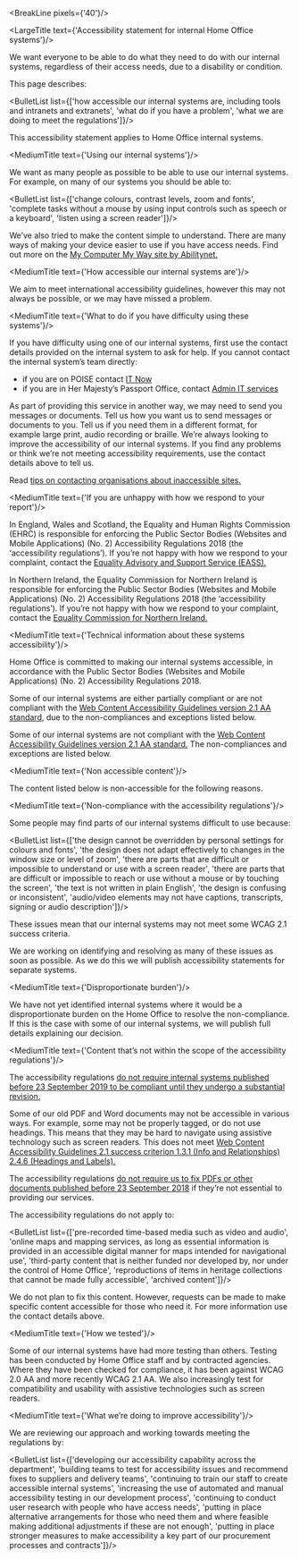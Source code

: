 
<div className="govuk-width-container main-height">

<BreakLine pixels={'40'}/>

<div className="grid-row">

<div className="column-two-thirds">

<LargeTitle text={'Accessibility statement for internal Home Office systems'}/>

We want everyone to be able to do what they need to do with our internal systems, regardless of their access needs, due to a disability or condition.

This page describes:

<BulletList list={['how accessible our internal systems are, including tools and intranets and extranets', 'what do if you have a problem', 'what we are doing to meet the regulations']}/>

This accessibility statement applies to Home Office internal systems.

<MediumTitle text={'Using our internal systems'}/>

We want as many people as possible to be able to use our internal systems. For example, on many of our systems you should be able to:

<BulletList list={['change colours, contrast levels, zoom and fonts', 'complete tasks without a mouse by using input controls such as speech or a keyboard', 'listen using a screen reader']}/>

We’ve also tried to make the content simple to understand.
   There are many ways of making your device easier to use if you have access needs. Find out more on the <a class="govuk-link" href="https://mcmw.abilitynet.org.uk/" target="_blank">My Computer My Way site by Abilitynet.</a>

<MediumTitle text={'How accessible our internal systems are'}/>

We aim to meet international accessibility guidelines, however this may not always be possible, or we may have missed a problem.

<MediumTitle text={'What to do if you have difficulty using these systems'}/>

If you have difficulty using one of our internal systems, first use the contact details provided on the internal system to ask for help. If you cannot contact the internal system’s team directly:

<ul class="govuk-list govuk-list--bullet">
  <li>if you are on POISE contact <a class="govuk-link" href="https://horizon.fcos.gsi.gov.uk/section/it-services" target="_blank" >IT Now</a></li>
  <li>if you are in Her Majesty’s Passport Office, contact <a class="govuk-link" href="https://horizon.fcos.gsi.gov.uk/section/it-services/her-majestys-passport-office-admin-it-services" target="_blank">Admin IT services</a></li>
</ul>

As part of providing this service in another way, we may need to send you messages or documents. Tell us how you want us to send messages or documents to you. Tell us if you need them in a different format, for example large print, audio recording or braille. We’re always looking to improve the accessibility of our internal systems. If you find any problems or think we’re not meeting accessibility requirements, use the contact details above to tell us.


Read <a href="https://www.w3.org/WAI/teach-advocate/contact-inaccessible-websites/" class="govuk-link" target="_blank">tips on contacting organisations about inaccessible sites.</a>

<MediumTitle text={'If you are unhappy with how we respond to your report'}/>

In England, Wales and Scotland, the Equality and Human Rights Commission (EHRC) is responsible for enforcing the Public Sector Bodies (Websites and Mobile Applications) (No. 2) Accessibility Regulations 2018 (the ‘accessibility regulations’). If you’re not happy with how we respond to your complaint, contact the <a href="https://www.equalityadvisoryservice.com/" class="govuk-link" target="_blank">Equality Advisory and Support Service (EASS).</a>

In Northern Ireland, the Equality Commission for Northern Ireland is responsible for enforcing the Public Sector Bodies (Websites and Mobile Applications) (No. 2) Accessibility Regulations 2018 (the ‘accessibility regulations’). If you’re not happy with how we respond to your complaint, contact the <a href="https://www.equalityni.org/help" class="govuk-link" target="_blank">Equality Commission for Northern Ireland.</a>

<MediumTitle text={'Technical information about these systems accessibility'}/>

Home Office is committed to making our internal systems accessible, in accordance with the Public Sector Bodies (Websites and Mobile Applications) (No. 2) Accessibility Regulations 2018.

Some of our internal systems are either partially compliant or are not compliant with the <a href="https://www.w3.org/TR/WCAG21/" class="govuk-link" target="_blank">Web Content Accessibility Guidelines version 2.1 AA standard,</a> due to the non-compliances and exceptions listed below.

Some of our internal systems are not compliant with the <a href="https://www.w3.org/TR/WCAG21/" class="govuk-link" target="_blank">Web Content Accessibility Guidelines version 2.1 AA standard.</a> The non-compliances and exceptions are listed below.

<MediumTitle text={'Non accessible content'}/>

The content listed below is non-accessible for the following reasons.

<MediumTitle text={'Non-compliance with the accessibility regulations'}/>

Some people may find parts of our internal systems difficult to use because:

<BulletList list={['the design cannot be overridden by personal settings for colours and fonts', 'the design does not adapt effectively to changes in the window size or level of zoom', 'there are parts that are difficult or impossible to understand or use with a screen reader', 'there are parts that are difficult or impossible to reach or use without a mouse or by touching the screen', 'the text is not written in plain English', 'the design is confusing or inconsistent', 'audio/video elements may not have captions, transcripts, signing or audio description']}/>

These issues mean that our internal systems may not meet some WCAG 2.1 success criteria.

We are working on identifying and resolving as many of these issues as soon as possible. As we do this we will publish accessibility statements for separate systems.

<MediumTitle text={'Disproportionate burden'}/>

We have not yet identified internal systems where it would be a disproportionate burden on the Home Office to resolve the non-compliance. If this is the case with some of our internal systems, we will publish full details explaining our decision.

<MediumTitle text={'Content that’s not within the scope of the accessibility regulations'}/>

The accessibility regulations <a class="govuk-link" href="http://www.legislation.gov.uk/uksi/2018/952/regulation/4/made" target="_blank">do not require internal systems published before 23 September 2019 to be compliant until they undergo a substantial revision.</a>

Some of our old PDF and Word documents may not be accessible in various ways.
For example, some may not be properly tagged, or do not use headings. This means that they may be hard to navigate using assistive technology such as screen readers. This does not meet <a class="govuk-link" href="https://www.w3.org/TR/2008/REC-WCAG20-20081211/#navigation-mechanisms" target="_blank">Web Content Accessibility Guidelines 2.1 success criterion 1.3.1 (Info and Relationships) 2.4.6 (Headings and Labels).</a>

The accessibility regulations <a class="govuk-link" href="http://www.legislation.gov.uk/uksi/2018/952/regulation/4/made" target="_blank">do not require us to fix PDFs or other documents published before 23 September 2018</a> if they’re not essential to providing our services.

The accessibility regulations do not apply to:

<BulletList list={['pre-recorded time-based media such as video and audio', 'online maps and mapping services, as long as essential information is provided in an accessible digital manner for maps intended for navigational use', 'third-party content that is neither funded nor developed by, nor under the control of Home Office', 'reproductions of items in heritage collections that cannot be made fully accessible', 'archived content']}/>

We do not plan to fix this content. However, requests can be made to make specific content accessible for those who need it. For more information use the contact details above.

<MediumTitle text={'How we tested'}/>

Some of our internal systems have had more testing than others. Testing has been conducted by Home Office staff and by contracted agencies. Where they have been checked for compliance, it has been against WCAG 2.0 AA and more recently WCAG 2.1 AA. We also increasingly test for compatibility and usability with assistive technologies such as screen readers.

<MediumTitle text={'What we’re doing to improve accessibility'}/>

We are reviewing our approach and working towards meeting the regulations by:

<BulletList list={['developing our accessibility capability across the department', 'building teams to test for accessibility issues and recommend fixes to suppliers and delivery teams', 'continuing to train our staff to create accessible internal systems', 'increasing the use of automated and manual accessibility testing in our development process', 'continuing to conduct user research with people who have access needs', 'putting in place alternative arrangements for those who need them and where feasible making additional adjustments if these are not enough', 'putting in place stronger measures to make accessibility a key part of our procurement processes and contracts']}/>

</div>

</div>

</div>
